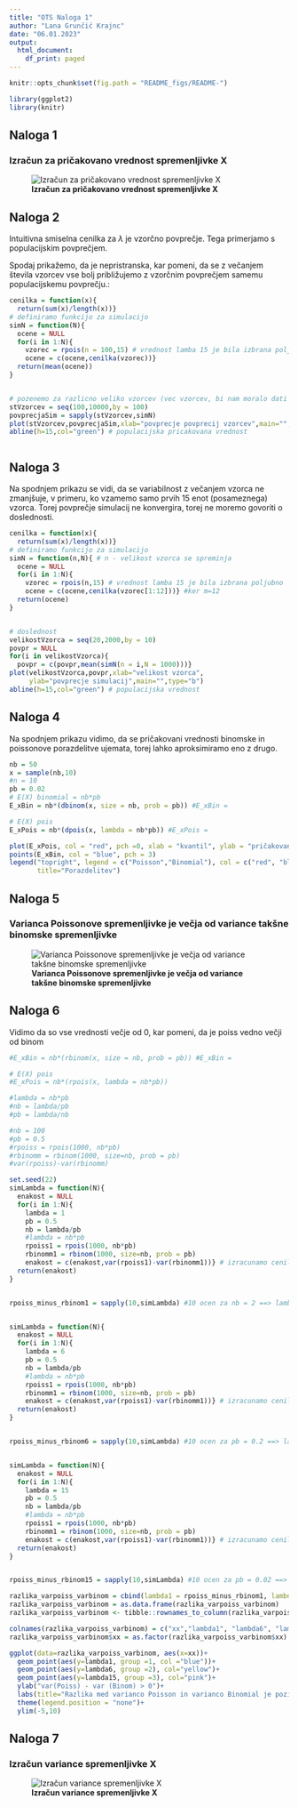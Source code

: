 ```yaml
---
title: "OTS Naloga 1"
author: "Lana Grunčić Krajnc"
date: "06.01.2023"
output:
  html_document:
    df_print: paged
---
```


```r
knitr::opts_chunk$set(fig.path = "README_figs/README-")

library(ggplot2)
library(knitr)

```

## Naloga 1

### Izračun za pričakovano vrednost spremenljivke X

![**Izračun za pričakovano vrednost spremenljivke X**](ots_dn1_1.jpg)

## Naloga 2


Intuitivna smiselna cenilka za $\lambda$ je vzorčno povprečje. Tega primerjamo s populacijskim povprečjem. 

Spodaj prikažemo, da je nepristranska, kar pomeni, da se z večanjem števila vzorcev vse bolj približujemo z vzorčnim povprečjem samemu populacijskemu povprečju.:

```r
cenilka = function(x){
  return(sum(x)/length(x))}
# definiramo funkcijo za simulacijo
simN = function(N){ 
  ocene = NULL
  for(i in 1:N){
    vzorec = rpois(n = 100,15) # vrednost lamba 15 je bila izbrana poljubno
    ocene = c(ocene,cenilka(vzorec))}
  return(mean(ocene))
}


# pozenemo za razlicno veliko vzorcev (vec vzorcev, bi nam moralo dati bolj natancno oceno pricakovane vrednosti)
stVzorcev = seq(100,10000,by = 100)
povprecjaSim = sapply(stVzorcev,simN)
plot(stVzorcev,povprecjaSim,xlab="povprecje povprecij vzorcev",main="",type="b")
abline(h=15,col="green") # populacijska pricakovana vrednost



```



## Naloga 3

Na spodnjem prikazu se vidi, da se variabilnost z večanjem vzorca ne zmanjšuje, v primeru, ko vzamemo samo prvih 15 enot (posameznega) vzorca. Torej povprečje simulacij ne konvergira, torej ne moremo govoriti o doslednosti.

```r
cenilka = function(x){
  return(sum(x)/length(x))}
# definiramo funkcijo za simulacijo
simN = function(n,N){ # n - velikost vzorca se spreminja
  ocene = NULL
  for(i in 1:N){
    vzorec = rpois(n,15) # vrednost lamba 15 je bila izbrana poljubno
    ocene = c(ocene,cenilka(vzorec[1:12]))} #ker m=12
  return(ocene)
}


# doslednost
velikostVzorca = seq(20,2000,by = 10)
povpr = NULL
for(i in velikostVzorca){
  povpr = c(povpr,mean(simN(n = i,N = 1000)))}
plot(velikostVzorca,povpr,xlab="velikost vzorca",
     ylab="povprecje simulacij",main="",type="b")
abline(h=15,col="green") # populacijska vrednost

```


## Naloga 4

Na spodnjem prikazu vidimo, da se pričakovani vrednosti binomske in poissonove porazdelitve ujemata, torej lahko aproksimiramo eno z drugo.

```r
nb = 50
x = sample(nb,10)
#n = 10
pb = 0.02
# E(X) binomial = nb*pb
E_xBin = nb*(dbinom(x, size = nb, prob = pb)) #E_xBin = 

# E(X) pois
E_xPois = nb*(dpois(x, lambda = nb*pb)) #E_xPois = 

plot(E_xPois, col = "red", pch =0, xlab = "kvantil", ylab = "pričakovana vrednost")
points(E_xBin, col = "blue", pch = 3)
legend("topright", legend = c("Poisson","Binomial"), col = c("red", "blue"), cex=0.8, pch = c(0,3),
       title="Porazdelitev")

```


## Naloga 5

### Varianca Poissonove spremenljivke je večja od variance takšne binomske spremenljivke


![**Varianca Poissonove spremenljivke je večja od variance takšne binomske spremenljivke**](ots_dn1_5.jpg)


## Naloga 6

Vidimo da so vse vrednosti večje od 0, kar pomeni, da je poiss vedno večji od binom

```r
#E_xBin = nb*(rbinom(x, size = nb, prob = pb)) #E_xBin = 

# E(X) pois
#E_xPois = nb*(rpois(x, lambda = nb*pb))

#lambda = nb*pb
#nb = lambda/pb
#pb = lambda/nb

#nb = 100
#pb = 0.5
#rpoiss = rpois(1000, nb*pb)
#rbinomm = rbinom(1000, size=nb, prob = pb)
#var(rpoiss)-var(rbinomm)

set.seed(22)
simLambda = function(N){
  enakost = NULL
  for(i in 1:N){
    lambda = 1
    pb = 0.5
    nb = lambda/pb
    #lambda = nb*pb
    rpoiss1 = rpois(1000, nb*pb)
    rbinomm1 = rbinom(1000, size=nb, prob = pb)
    enakost = c(enakost,var(rpoiss1)-var(rbinomm1))} # izracunamo cenilko, jo dodamo v dolg vektor
  return(enakost) 
}


rpoiss_minus_rbinom1 = sapply(10,simLambda) #10 ocen za nb = 2 ==> lambda = 2*0.5 = 1


simLambda = function(N){
  enakost = NULL
  for(i in 1:N){
    lambda = 6
    pb = 0.5
    nb = lambda/pb
    #lambda = nb*pb
    rpoiss1 = rpois(1000, nb*pb)
    rbinomm1 = rbinom(1000, size=nb, prob = pb)
    enakost = c(enakost,var(rpoiss1)-var(rbinomm1))} # izracunamo cenilko, jo dodamo v dolg vektor
  return(enakost) 
}


rpoiss_minus_rbinom6 = sapply(10,simLambda) #10 ocen za pb = 0.2 ==> lambda = 2*0.2 = 0.4


simLambda = function(N){
  enakost = NULL
  for(i in 1:N){
    lambda = 15
    pb = 0.5
    nb = lambda/pb
    #lambda = nb*pb
    rpoiss1 = rpois(1000, nb*pb)
    rbinomm1 = rbinom(1000, size=nb, prob = pb)
    enakost = c(enakost,var(rpoiss1)-var(rbinomm1))} # izracunamo cenilko, jo dodamo v dolg vektor
  return(enakost) 
}


rpoiss_minus_rbinom15 = sapply(10,simLambda) #10 ocen za pb = 0.02 ==> lambda = 2*0.02 = 0.04

razlika_varpoiss_varbinom = cbind(lambda1 = rpoiss_minus_rbinom1, lambda6 = rpoiss_minus_rbinom6, lambda15 = rpoiss_minus_rbinom15)
razlika_varpoiss_varbinom = as.data.frame(razlika_varpoiss_varbinom)
razlika_varpoiss_varbinom <- tibble::rownames_to_column(razlika_varpoiss_varbinom, "VALUE")

colnames(razlika_varpoiss_varbinom) = c("xx","lambda1", "lambda6", "lambda15")
razlika_varpoiss_varbinom$xx = as.factor(razlika_varpoiss_varbinom$xx)

ggplot(data=razlika_varpoiss_varbinom, aes(x=xx))+
  geom_point(aes(y=lambda1, group =1, col ="blue"))+
  geom_point(aes(y=lambda6, group =2), col="yellow")+
  geom_point(aes(y=lambda15, group =3), col="pink")+
  ylab("var(Poiss) - var (Binom) > 0")+
  labs(title="Razlika med varianco Poisson in varianco Binomial je pozitivno število")+
  theme(legend.position = "none")+
  ylim(-5,10)
```


## Naloga 7

### Izračun variance spremenljivke X

![**Izračun variance spremenljivke X**](ots_dn1_7.jpg)
